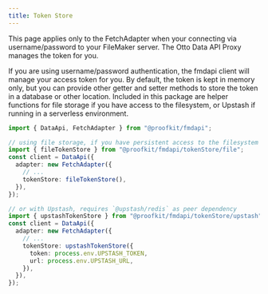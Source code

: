 ```yaml
---
title: Token Store
---
```


<Callout type="info">
 This page applies only to the FetchAdapter when your connecting via username/password to your FileMaker server. The Otto Data API Proxy manages the token for you.
</Callout>

If you are using username/password authentication, the fmdapi client will manage your access token for you. By default, the token is kept in memory only, but you can provide other getter and setter methods to store the token in a database or other location. Included in this package are helper functions for file storage if you have access to the filesystem, or Upstash if running in a serverless environment.

```ts
import { DataApi, FetchAdapter } from "@proofkit/fmdapi";

// using file storage, if you have persistent access to the filesystem on your server
import { fileTokenStore } from "@proofkit/fmdapi/tokenStore/file";
const client = DataApi({
  adapter: new FetchAdapter({
    // ...
    tokenStore: fileTokenStore(),
  }),
});

// or with Upstash, requires `@upstash/redis` as peer dependency
import { upstashTokenStore } from "@proofkit/fmdapi/tokenStore/upstash";
const client = DataApi({
  adapter: new FetchAdapter({
    // ...
    tokenStore: upstashTokenStore({
      token: process.env.UPSTASH_TOKEN,
      url: process.env.UPSTASH_URL,
    }),
  }),
});
```
